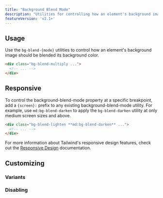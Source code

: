 ```yaml
---
title: "Background Blend Mode"
description: "Utilities for controlling how an element's background image should blend with its background color."
featureVersion: 'v2.1+'
---
```




## Usage

Use the `bg-blend-{mode}` utilities to control how an element's background image should be blended its background color.

```html
<div class="bg-blend-multiply ...">
  <!-- ... -->
</div>
```

## Responsive

To control the background-blend-mode property at a specific breakpoint, add a `{screen}:` prefix to any existing background-blend-mode utility. For example, use `md:bg-blend-darken` to apply the `bg-blend-darken` utility at only medium screen sizes and above.

```html
<div class="bg-blend-lighten **md:bg-blend-darken** ...">
  <!-- ... -->
</div>
```

For more information about Tailwind's responsive design features, check out the [Responsive Design](/docs/responsive-design) documentation.

## Customizing

### Variants

<Variants plugin="backgroundBlendMode" name="background-blend-mode" />

### Disabling

<Disabling plugin="backgroundBlendMode" name="background-blend-mode" />

